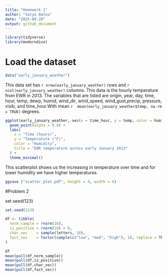 ```yaml
---
title: "Homework 1"
author: "Satya Batna"
date: "2025-09-20"
output: github_document
---
```


```r
library(tidyverse)   
library(moderndive)  
```

# Load the dataset
```r
data("early_january_weather")
```
This data set has `r nrow(early_january_weather)` rows and `r ncol(early_january_weather)` columns. This data is the hourly temperature from EWR in 2013. The variables that are listed are origin, year, day, time, hour, temp, dewp, humid, wind_dir, wind_speed, wind_gust,precip, pressure, visib, and time_hour.With mean `r  mean(early_january_weather$temp, na.rm = TRUE)` degrees.
```r
ggplot(early_january_weather, aes(x = time_hour, y = temp, color = humid)) +
  geom_point(alpha = 0.8) +
  labs(
    x = "Time (hours)",
    y = "Temperature (°F)",
    color = "Humidity",
    title = "EWR temperature across early January 2013"
  ) +
  theme_minimal()
```
This scatterplot shows us the increasing in temperature over time and for lower humidity we have higher temperatures. 

```r
ggsave ("scatter_plot.pdf", height = 4, width = 6)

```

#Problem 2

set.seed(123)

```r
set.seed(123)

df <- tibble(
  norm_sample = rnorm(10),                         
  is_positive = rnorm(10) > 0,                      
  char_vec    = sample(letters, 10),                
  fact_vec    = factor(sample(c("low", "med", "high"), 10, replace = TRUE))
)

df
mean(pull(df,norm_sample))
mean(pull(df,is_positive))
mean(pull(df,char_vec))
mean(pull(df,fact_vec))

```


